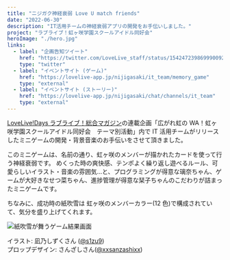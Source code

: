 ```yaml
---
title: "ニジガク神経衰弱 Love U match friends"
date: "2022-06-30"
description: "IT活用チームの神経衰弱アプリの開発をお手伝いしました。"
project: "ラブライブ！虹ヶ咲学園スクールアイドル同好会"
heroImage: "./hero.jpg"
links:
  - label: "企画告知ツイート"
    href: "https://twitter.com/LoveLive_staff/status/1542472398699900928?s=20&t=DJ2fKIjV01DZKb2QIpkZMw"
    type: "twitter"
  - label: "イベントサイト (ゲーム)"
    href: "https://lovelive-app.jp/nijigasaki/it_team/memory_game"
    type: "external"
  - label: "イベントサイト (ストーリー)"
    href: "https://lovelive-app.jp/nijigasaki/chat/channels/it_team"
    type: "external"
---
```



[LoveLive!Days ラブライブ！総合マガジン](http://gs.dengeki.com/lovelive-magazine/)の連載企画「広がれ虹の WA！虹ヶ咲学園スクールアイドル同好会　テーマ別活動」内で IT 活用チームがリリースしたミニゲームの開発・背景音楽のお手伝いをさせて頂きました。

このミニゲームは、名前の通り、虹ヶ咲のメンバーが描かれたカードを使って行う神経衰弱です。
めくった時の爽快感、テンポよく繰り返し遊べるルール、可愛らしいイラスト・音楽の雰囲気...と、プログラミングが得意な璃奈ちゃん、ゲームが大好きなせつ菜ちゃん、進捗管理が得意な栞子ちゃんのこだわりが詰まったミニゲームです。

ちなみに、成功時の紙吹雪は 虹ヶ咲のメンバーカラー(12 色)で構成されていて、気分を盛り上げてくれます。

![紙吹雪が舞うゲーム結果画面](./game-result.jpg)

イラスト: 凪乃しずくさん ([@s1zu9](https://twitter.com/s1zu9)) <br/>
プロップデザイン: さんざしさん([@xxsanzashixx](https://twitter.com/xxsanzashixx))
